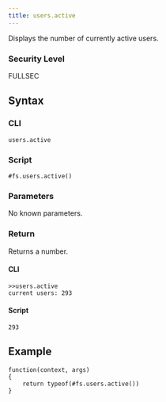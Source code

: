 ```yaml
---
title: users.active
---
```


Displays the number of currently active users.

### Security Level

FULLSEC

## Syntax

### CLI

```
users.active
```

### Script

```
#fs.users.active()
```

### Parameters

No known parameters.

### Return

Returns a number.

#### CLI

```
>>users.active
current users: 293

```

#### Script

```
293
```

## Example

```
function(context, args)
{
	return typeof(#fs.users.active())
}
```
